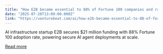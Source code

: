 ```yaml
---
title: "How E2B became essential to 88% of Fortune 100 companies and raised $21 million"
date: "2025-07-28T13:00:00.000Z"
link: "https://venturebeat.com/ai/how-e2b-became-essential-to-88-of-fortune-100-companies-and-raised-21-million/"
---
```


AI infrastructure startup E2B secures $21 million funding with 88% Fortune 100 adoption rate, powering secure AI agent deployments at scale.

[Read more](https://venturebeat.com/ai/how-e2b-became-essential-to-88-of-fortune-100-companies-and-raised-21-million/)
